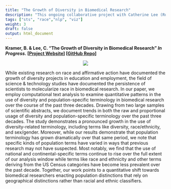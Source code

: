 ```yaml
---
title: "The Growth of Diversity in Biomedical Research"
description: "This ongoing collaborative project with Catherine Lee (Rutgers Sociology) uses computational text analysis to study the use of diversity and population terms in biomedical research from 1990-2018"
tags: ["sts", "race","nlp", "viz"]
weight: 3
draft: false
output: html_document
---
```


**Kramer, B. & Lee, C. "The Growth of Diversity in Biomedical Research" *In Progress.* [[Project Website](https://growthofdiversity.netlify.app/)] [[GitHub Repo](https://github.com/brandonleekramer/diversity)]** 

<center>
![](/projects/diversity_files/diversity-network.png)
</center>

While existing research on race and affirmative action have documented the growth of diversity projects in education and employment, the field of science & technology studies have documented the persistence of scientists to molecularize race in biomedical research. In our paper, we employ computational text analysis to examine quantitative patterns in the use of diversity and population-specific terminology in biomedical research over the course of the past three decades. Drawing from two large samples of scientific abstracts, we document trends in both the raw and proportional usage of diversity and population-specific terminology over the past three decades. The study demonstrates a pronounced growth in the use of diversity-related terminology, including terms like diversity, race/ethnicity, and sex/gender. Moreover, while our results demonstrate that population terminology has grown dramatically over that same period, we note that specific kinds of population terms have varied in ways that previous research may not have suspected. Most notably, we find that the use of national and continental-specific terms continue to rise over the full extent of our analysis window while terms like race and ethnicity and other terms deriving from the US Census categories have become less prevalent over the past decade. Together, our work points to a quantitative shift towards biomedical researchers enacting population distinctions that rely on geographical distinctions rather than racial and ethnic classifiers.